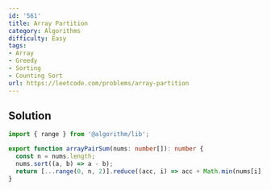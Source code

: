 ```yaml
---
id: '561'
title: Array Partition
category: Algorithms
difficulty: Easy
tags:
- Array
- Greedy
- Sorting
- Counting Sort
url: https://leetcode.com/problems/array-partition
---
```


## Solution

```typescript filename="solution.ts" copy
import { range } from '@algorithm/lib';

export function arrayPairSum(nums: number[]): number {
  const n = nums.length;
  nums.sort((a, b) => a - b);
  return [...range(0, n, 2)].reduce((acc, i) => acc + Math.min(nums[i], nums[i] + 1), 0);
}
```

